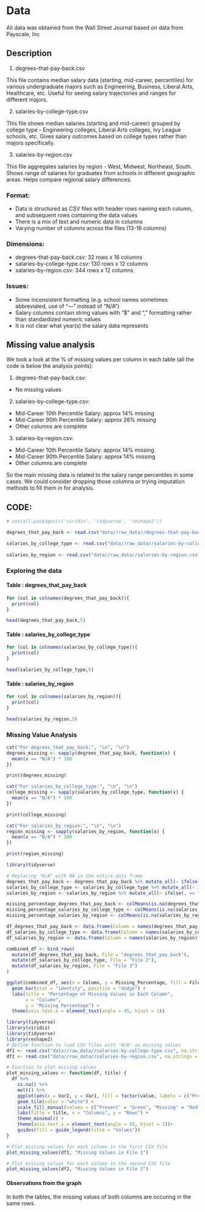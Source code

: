 # Data

All data was obtained from the Wall Street Journal based on data from Payscale, Inc

## Description

1.  degrees-that-pay-back.csv

This file contains median salary data (starting, mid-career, percentiles) for various undergraduate majors such as Engineering, Business, Liberal Arts, Healthcare, etc. Useful for seeing salary trajectories and ranges for different majors.

2.  salaries-by-college-type.csv

This file shows median salaries (starting and mid-career) grouped by college type - Engineering colleges, Liberal Arts colleges, Ivy League schools, etc. Gives salary outcomes based on college types rather than majors specifically.

3.  salaries-by-region.csv

This file aggregates salaries by region - West, Midwest, Northeast, South. Shows range of salaries for graduates from schools in different geographic areas. Helps compare regional salary differences.

### Format:

-   Data is structured as CSV files with header rows naming each column, and subsequent rows containing the data values
-   There is a mix of text and numeric data in columns
-   Varying number of columns across the files (13-16 columns)

### Dimensions:

-   degrees-that-pay-back.csv: 32 rows x 16 columns
-   salaries-by-college-type.csv: 130 rows x 12 columns
-   salaries-by-region.csv: 344 rows x 12 columns

### Issues:

-   Some inconsistent formatting (e.g. school names sometimes abbreviated, use of "---" instead of "N/A")
-   Salary columns contain string values with "\$" and "," formatting rather than standardized numeric values
-   It is not clear what year(s) the salary data represents

## Missing value analysis

We took a look at the % of missing values per column in each table (all the code is below the analysis points):

1.  degrees-that-pay-back.csv:

-   No missing values

2.  salaries-by-college-type.csv:

-   Mid-Career 10th Percentile Salary: approx 14% missing
-   Mid-Career 90th Percentile Salary: approx 26% missing
-   Other columns are complete

3.  salaries-by-region.csv:

-   Mid-Career 10th Percentile Salary: approx 14% missing
-   Mid-Career 90th Percentile Salary: approx 14% missing
-   Other columns are complete

So the main missing data is related to the salary range percentiles in some cases. We could consider dropping those columns or trying imputation methods to fill them in for analysis.

## CODE:

```r
# install.packages(c('viridis', 'tidyverse', 'reshape2'))
```

```r
degrees_that_pay_back <- read.csv("data//raw_data//degrees-that-pay-back.csv")

salaries_by_college_type <- read.csv("data//raw_data//salaries-by-college-type.csv")
  
salaries_by_region <- read.csv("data//raw_data//salaries-by-region.csv")
```

### Exploring the data

#### Table : degrees_that_pay_back

```r
for (col in colnames(degrees_that_pay_back)){
  print(col)
}
```

```r
head(degrees_that_pay_back,5)
```

#### Table : salaries_by_college_type

```r
for (col in colnames(salaries_by_college_type)){
  print(col)
}
```

```r
head(salaries_by_college_type,5)
```

#### Table : salaries_by_region

```r
for (col in colnames(salaries_by_region)){
  print(col)
}
```

```r
head(salaries_by_region,5)
```

### Missing Value Analysis

```r
cat("For degrees_that_pay_back:", "\n", "\n")
degrees_missing <- sapply(degrees_that_pay_back, function(x) {
  mean(x == "N/A") * 100 
})

print(degrees_missing)
```

```r
cat("For salaries_by_college_type:", "\n", "\n")
college_missing <- sapply(salaries_by_college_type, function(x) {
  mean(x == "N/A") * 100 
})

print(college_missing)
```

```r
cat("For salaries_by_region:", "\n", "\n")
region_missing <- sapply(salaries_by_region, function(x) {
  mean(x == "N/A") * 100 
})

print(region_missing)
```

```r
library(tidyverse)

# Replacing "N/A" with NA in the entire data frame
degrees_that_pay_back <- degrees_that_pay_back %>% mutate_all(~ ifelse(. == "N/A", NA, .))
salaries_by_college_type <- salaries_by_college_type %>% mutate_all(~ ifelse(. == "N/A", NA, .))
salaries_by_region <- salaries_by_region %>% mutate_all(~ ifelse(. == "N/A", NA, .))

missing_percentage_degrees_that_pay_back <- colMeans(is.na(degrees_that_pay_back)) * 100
missing_percentage_salaries_by_college_type <- colMeans(is.na(salaries_by_college_type)) * 100
missing_percentage_salaries_by_region <- colMeans(is.na(salaries_by_region)) * 100

df_degrees_that_pay_back <- data.frame(Column = names(degrees_that_pay_back), Missing_Percentage = missing_percentage_degrees_that_pay_back)
df_salaries_by_college_type <- data.frame(Column = names(salaries_by_college_type), Missing_Percentage = missing_percentage_salaries_by_college_type)
df_salaries_by_region <- data.frame(Column = names(salaries_by_region), Missing_Percentage = missing_percentage_salaries_by_region)

combined_df <- bind_rows(
  mutate(df_degrees_that_pay_back, File = "degrees_that_pay_back"),
  mutate(df_salaries_by_college_type, File = "File 2"),
  mutate(df_salaries_by_region, File = "File 3")
)

ggplot(combined_df, aes(x = Column, y = Missing_Percentage, fill = File)) +
  geom_bar(stat = "identity", position = "dodge") +
  labs(title = "Percentage of Missing Values in Each Column",
       x = "Column",
       y = "Missing Percentage") +
  theme(axis.text.x = element_text(angle = 45, hjust = 1))
```

```r
library(tidyverse)
library(viridis)
library(tidyverse)
library(reshape2)
# Define function to load CSV files with 'N/A' as missing values
df1 <- read.csv("data//raw_data//salaries-by-college-type.csv", na.strings = "N/A")
df2 <- read.csv("data//raw_data//salaries-by-region.csv", na.strings = "N/A")

# Function to plot missing values
plot_missing_values <- function(df, title) {
  df %>%
    is.na() %>%
    melt() %>%
    ggplot(aes(x = Var2, y = Var1, fill = factor(value, labels = c("Present", "Missing")))) +
    geom_tile(color = "white") +
    scale_fill_manual(values = c("Present" = "Green", "Missing" = "Red")) +
    labs(title = title, x = "Columns", y = "Rows") +
    theme_minimal() +
    theme(axis.text.x = element_text(angle = 45, hjust = 1))+
    guides(fill = guide_legend(title = "Values"))
}

# Plot missing values for each column in the first CSV file
plot_missing_values(df1, "Missing Values in File 1")

# Plot missing values for each column in the second CSV file
plot_missing_values(df2, "Missing Values in File 2")
```

#### Observations from the graph

In both the tables, the missing values of both columns are occuring in the same rows.
